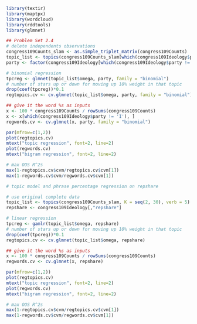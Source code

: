 ```r
library(textir)
library(maptpx)
library(wordcloud)
library(rddtools)
library(glmnet)
```


```r
## Problem Set 2.4
# delete independents observations
congress109Counts_slam <- as.simple_triplet_matrix(congress109Counts)
topic_list <- topics(congress109Counts_slam[which(congress109Ideology$party != 'I'), ], K = seq(2, 30), verb = 5)
party <- factor(congress109Ideology[which(congress109Ideology$party != 'I'), "party"])

# binomial regression
tpcreg <- glmnet(topic_list$omega, party, family = "binomial")
# number of stars up or down for moving up 10% weight in that topic
drop(coef(tpcreg))*0.1
regtopics.cv <- cv.glmnet(topic_list$omega, party, family = "binomial")

## give it the word %s as inputs
x <- 100 * congress109Counts / rowSums(congress109Counts)
x <- x[which(congress109Ideology$party != 'I'), ]
regwords.cv <- cv.glmnet(x, party, family = "binomial")

par(mfrow=c(1,2))
plot(regtopics.cv)
mtext("topic regression", font=2, line=2)
plot(regwords.cv)
mtext("bigram regression", font=2, line=2)
```


```r
# max OOS R^2s
max(1-regtopics.cv$cvm/regtopics.cv$cvm[1])
max(1-regwords.cv$cvm/regwords.cv$cvm[1])
```

```r
# topic model and phrase percentage regression on repshare

# use original complete data
topic_list <- topics(congress109Counts_slam, K = seq(2, 30), verb = 5)
repshare <- congress109Ideology[,"repshare"]

# linear regression
tpcreg <- gamlr(topic_list$omega, repshare)
# number of stars up or down for moving up 10% weight in that topic
drop(coef(tpcreg))*0.1
regtopics.cv <- cv.glmnet(topic_list$omega, repshare)

## give it the word %s as inputs
x <- 100 * congress109Counts / rowSums(congress109Counts)
regwords.cv <- cv.glmnet(x, repshare)

par(mfrow=c(1,2))
plot(regtopics.cv)
mtext("topic regression", font=2, line=2)
plot(regwords.cv)
mtext("bigram regression", font=2, line=2)
```


```r
# max OOS R^2s
max(1-regtopics.cv$cvm/regtopics.cv$cvm[1])
max(1-regwords.cv$cvm/regwords.cv$cvm[1])
```

